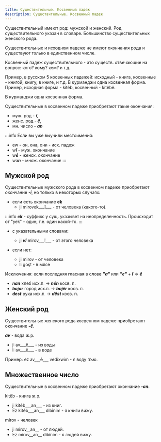 ```yaml
---
title: Существительные. Косвенный падеж
description: Существительные. Косвенный падеж
---
```


Существительный имеют род: мужской и женский. Род существительного указан в словаре. Большинство существительных женского рода.

Существительные и исходном падеже не имеют окончания рода и существуют только в единственном числе.

Косвенный падеж существительного - это существ. отвечающие на вопрос: кого? кому? кем? и т.д.

Пример, в русском 5 косвенных падежей: исходный - книга, косвенные - книгой, книгу, в книге, и т.д. В курманджи одна косвенная форма. Пример, исходная форма - kitêb, косвенный - kitêbê.

В курманджи одна косвенная форма.

Существительные в косвенном падеже приобретают такие окончания:

* муж. род - ***î***,
* женс. род - ***ê***,
* мн. число - ***an***

:::info
Если вы уже выучили местоимения:

* ew - он, она, они - исх. падеж
* w***î*** - муж. окончание
* w***ê*** - женск. окончание
* wa***n*** - множ. окончание
:::


## Мужской род

Существительные мужского рода в косвенном падеже приобретают окончание ___-î___, но только в некоторых случаях:

* если есть окончание __ek__
    * ji mirovek___î___ - от человека (какого-то).

:::info
___ek___ - суффикс у сущ. указывет на неопределенность. Происходит от "yek" - один, т.е. один какой-то.
:::


* с указательными словами:
    - ji ___vî___ mirov___î___ - от этого человека

* если нет:
    - ji mirov - от человека
    - li goşt - в мясе

Исключения: если последняя гласная в слове ___"а"___ или ___"e"___ + ___î___ => ___ê___

* ___nan___ хлеб исх.п. -> ___nên___ косв. п.
* ___bajar___ город исх.п. -> ___bajêr___ косв. п.
* ___dest___ рука исх.п. -> ___dêst___ косв. п.

## Женский род

Существительные женского рода косвенном падеже приобретают окончание ___-ê___.

***av*** - вода ж.р.
* ji av___ê___ - из воды
* li av___ê___ - в воде

Пример: ez av___ê___ vedixwim - я воду пъю.

## Множественное число

Существительные в косвенном падеже приобретают окончание ___-an___.

kitêb - книга ж.р.
* ji kitêb___an___ - из книг.
* Ez kitêb___an___ dibînim - я книги вижу.

mirov - человек
* ji mirov__an__ - от людей.
* Ez mirov__an__ dibînim - я людей вижу.